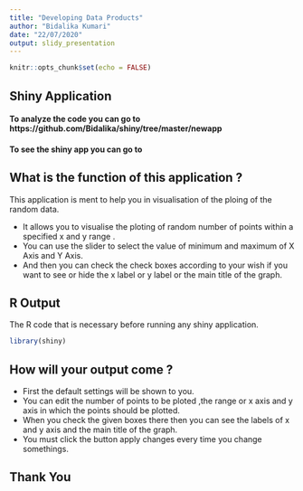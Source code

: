 ```yaml
---
title: "Developing Data Products"
author: "Bidalika Kumari"
date: "22/07/2020"
output: slidy_presentation
---
```


```r
knitr::opts_chunk$set(echo = FALSE)
```

## Shiny Application

#### To analyze the code you can go to https://github.com/Bidalika/shiny/tree/master/newapp
#### To see the shiny app you can go to 

## What is the function of this application ?

This application is ment to help you in 
visualisation of the ploing of the random data.

- It allows you to visualise the ploting of random 
number of points within a specified x and y range .
- You can use the slider to select the value of minimum 
and maximum of X Axis and Y Axis.
- And then you can check the check boxes according 
to your wish if you want to see or hide the x label 
or y label or the main title of the graph.

## R Output
The R code that is necessary before running any shiny application.
```r
library(shiny)
```

## How will your output come ?

- First the default settings will be shown to you.
- You can edit the number of points to be ploted ,the range 
or x axis and y axis in which the points should be plotted.
- When you check the given boxes there then you can see the 
labels of x and y axis and the main title of the graph.
- You must click the button apply changes every time you 
change somethings.

## Thank You


